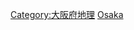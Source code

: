 {{日本行政區劃分類導航|山峰}}
{{Commonscat|Mountains of Osaka prefecture}}

[[Category:大阪府地理|Category:大阪府地理]]
[[Category:日本各都道府縣山峰|Osaka]]
